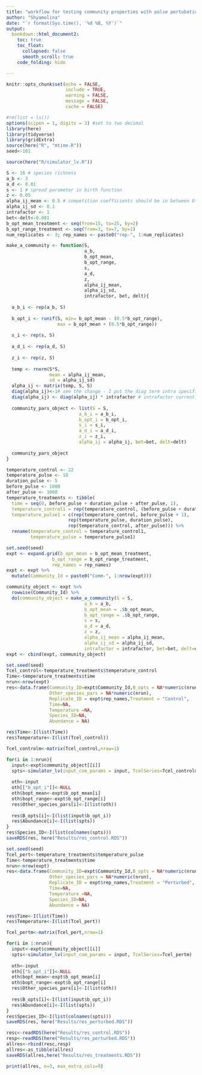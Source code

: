 ```yaml
---
title: "workflow for testing community properties with pulse pertubation compared to control"
author: "Shyamolina"
date: "`r format(Sys.time(), '%d %B, %Y')`"
output:
  bookdown::html_document2:
    toc: true
    toc_float:
      collapsed: false
      smooth_scroll: true
    code_folding: hide

---
```


```r
knitr::opts_chunk$set(echo = FALSE,
                      include = TRUE,
                      warning = FALSE,
                      message = FALSE,
                      cache = FALSE)
```

```r
#rm(list = ls())
options(scipen = 1, digits = 3) #set to two decimal 
library(here)
library(tidyverse)
library(gridExtra)
source(here("R", "mtime.R"))
seed<-101
```

```r
source(here("R/simulator_lv.R"))
```

```r
S <- 16 # species richness
a_b <- 3 
a_d <- 0.01
s <- 1 # spread parameter in birth function
z <- 0.05
alpha_ij_mean <- 0.5 # competition coefficients should be in between 0 to 1
alpha_ij_sd <- 0.1
intrafactor <- 1
bet<-delt<-0.001
b_opt_mean_treatment <- seq(from=15, to=25, by=2)
b_opt_range_treatment <- seq(from=3, to=7, by=1)
num_replicates <- 3; rep_names <- paste0("rep-", 1:num_replicates)
```

```r
make_a_community <- function(S,
                             a_b,
                             b_opt_mean,
                             b_opt_range,
                             s,
                             a_d,
                             z,
                             alpha_ij_mean,
                             alpha_ij_sd,
                             intrafactor, bet, delt){
  
  a_b_i <- rep(a_b, S)
  
  b_opt_i <- runif(S, min= b_opt_mean - (0.5*b_opt_range), 
                   max = b_opt_mean + (0.5*b_opt_range))
  
  s_i <- rep(s, S)
  
  a_d_i <- rep(a_d, S)
  
  z_i <- rep(z, S)
  
  temp <- rnorm(S*S,
                mean = alpha_ij_mean,
                sd = alpha_ij_sd)
  alpha_ij <- matrix(temp, S, S)
  diag(alpha_ij)<-1# see the change - I put the diag term intra specific competition 1 so that it would be always higher than the interspecific competition
  diag(alpha_ij) <- diag(alpha_ij) * intrafactor # intrafactor currently set as 1
  
  community_pars_object <- list(S = S,
                           a_b_i = a_b_i,
                           b_opt_i = b_opt_i,
                           s_i = s_i,
                           a_d_i = a_d_i,
                           z_i = z_i,
                           alpha_ij = alpha_ij, bet=bet, delt=delt)
  
  community_pars_object
}
```

```r
temperature_control <- 22
temperature_pulse <- 18
duration_pulse <- 5
before_pulse <- 1000
after_pulse <- 1000
temperature_treatments <- tibble(
  time = seq(0, before_pulse + duration_pulse + after_pulse, 1),
  temperature_control1 = rep(temperature_control, (before_pulse + duration_pulse + after_pulse + 1)),
  temperature_pulse1 = c(rep(temperature_control, before_pulse + 1),
                       rep(temperature_pulse, duration_pulse),
                       rep(temperature_control, after_pulse))) %>%
  rename(temperature_control = temperature_control1,
         temperature_pulse = temperature_pulse1)
```

```r
set.seed(seed)
expt <- expand.grid(b_opt_mean = b_opt_mean_treatment,
                 b_opt_range = b_opt_range_treatment,
                 rep_names = rep_names)
expt <- expt %>%
  mutate(Community_Id = paste0("Comm-", 1:nrow(expt)))

community_object <- expt %>%
  rowwise(Community_Id) %>%
  do(community_object = make_a_community(S = S,
                             a_b = a_b,
                             b_opt_mean = .$b_opt_mean,
                             b_opt_range = .$b_opt_range,
                             s = s,
                             a_d = a_d,
                             z = z,
                             alpha_ij_mean = alpha_ij_mean,
                             alpha_ij_sd = alpha_ij_sd,
                             intrafactor = intrafactor, bet=bet, delt=delt))
expt <- cbind(expt, community_object)
```

```r

set.seed(seed)
Tcel_control<-temperature_treatments$temperature_control
Time<-temperature_treatments$time
nrun<-nrow(expt)
res<-data.frame(Community_ID=expt$Community_Id,B_opts = NA*numeric(nrun),
                Other_species_pars = NA*numeric(nrun),
                Replicate_ID = expt$rep_names,Treatment = "Control",
                Time=NA,
                Temperature =NA,
                Species_ID=NA,
                Abundance = NA)

res$Time<-I(list(Time))
res$Temperature<-I(list(Tcel_control))

Tcel_controlm<-matrix(Tcel_control,nrow=1)

for(i in 1:nrun){
  input<-expt$community_object[[i]]
  spts<-simulator_lv(input_com_params = input, TcelSeries=Tcel_controlm)
  
  oth<-input
  oth[["b_opt_i"]]<-NULL
  oth$bopt_mean<-expt$b_opt_mean[i]
  oth$bopt_range<-expt$b_opt_range[i]
  res$Other_species_pars[i]<-I(list(oth))
  
  res$B_opts[i]<-I(list(input$b_opt_i))
  res$Abundance[i]<-I(list(spts))
}
res$Species_ID<-I(list(colnames(spts)))
saveRDS(res, here("Results/res_control.RDS"))
```

```r

set.seed(seed)
Tcel_pert<-temperature_treatments$temperature_pulse
Time<-temperature_treatments$time
nrun<-nrow(expt)
res<-data.frame(Community_ID=expt$Community_Id,B_opts = NA*numeric(nrun),
                Other_species_pars = NA*numeric(nrun),
                Replicate_ID = expt$rep_names,Treatment = "Perturbed",
                Time=NA,
                Temperature =NA,
                Species_ID=NA,
                Abundance = NA)

res$Time<-I(list(Time))
res$Temperature<-I(list(Tcel_pert))

Tcel_pertm<-matrix(Tcel_pert,nrow=1)

for(i in 1:nrun){
  input<-expt$community_object[[i]]
  spts<-simulator_lv(input_com_params = input, TcelSeries=Tcel_pertm)
  
  oth<-input
  oth[["b_opt_i"]]<-NULL
  oth$bopt_mean<-expt$b_opt_mean[i]
  oth$bopt_range<-expt$b_opt_range[i]
  res$Other_species_pars[i]<-I(list(oth))
  
  res$B_opts[i]<-I(list(input$b_opt_i))
  res$Abundance[i]<-I(list(spts))
}
res$Species_ID<-I(list(colnames(spts)))
saveRDS(res, here("Results/res_perturbed.RDS"))
```

```r
resc<-readRDS(here("Results/res_control.RDS"))
resp<-readRDS(here("Results/res_perturbed.RDS"))
allres<-rbind(resc,resp)
allres<-as_tibble(allres)
saveRDS(allres,here("Results/res_treatments.RDS"))
```

```r
print(allres, n=3, max_extra_cols=9)
```


